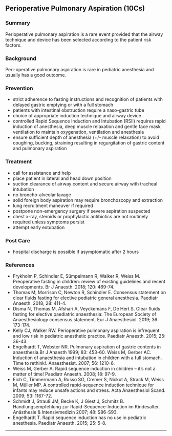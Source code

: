 ## Perioperative Pulmonary Aspiration (10Cs)

### Summary
Perioperative pulmonary aspiration is a rare event provided that the airway technique and device has been selected according to the patient risk factors.

### Background
Peri-operative pulmonary aspiration is rare in pediatric anesthesia and usually has a good outcome.

### Prevention
-   strict adherence to fasting instructions and recognition of patients with delayed gastric emptying or with a full stomach
-   patients with intestinal obstruction require a naso-gastric tube
-   choice of appropriate induction technique and airway device
-   controlled Rapid Sequence Induction and Intubation (RSII) requires rapid induction of anesthesia, deep muscle relaxation and gentle face mask ventilation to maintain oxygenation, ventilation and anesthesia
-   ensure sufficient depth of anesthesia (+/- muscle relaxation) to avoid coughing, bucking, straining resulting in regurgitation of gastric content and pulmonary aspiration

### Treatment
-   call for assistance and help
-   place patient in lateral and head down position
-   suction clearance of airway content and secure airway with tracheal intubation
-   no broncho-alveolar lavage
-   solid foreign body aspiration may require bronchoscopy and extraction
-   lung recruitment maneuver if required
-   postpone non-emergency surgery if severe aspiration suspected
-   chest x-ray, steroids or prophylactic antibiotics are not routinely required unless symptoms persist
-   attempt early extubation

### Post Care
-   hospital discharge is possible if asymptomatic after 2 hours

### References
-   Frykholm P, Schindler E, Sümpelmann R, Walker R, Weiss M. Preoperative fasting in children: review of existing guidelines and recent developments. Br J Anaesth. 2018; 120: 469-74.
-   Thomas M, Morrison C, Newton R, Schindler E. Consensus statement on clear fluids fasting for elective pediatric general anesthesia. Paediatr Anaesth. 2018; 28: 411-4.
-   Disma N, Thomas M, Afshari A, Veyckemans F, De Hert S. Clear fluids fasting for elective paediatric anaesthesia: The European Society of Anaesthesiology consensus statement. Eur J Anaesthesiol. 2019; 36: 173-174.
-   Kelly CJ, Walker RW. Perioperative pulmonary aspiration is infrequent and low risk in pediatric anesthetic practice. Paediatr Anaesth. 2015; 25: 36-43.
-   Engelhardt T, Webster NR. Pulmonary aspiration of gastric contents in anaesthesia.Br J Anaesth 1999; 83: 453-60. Weiss M, Gerber AC. Induction of anaesthesia and intubation in children with a full stomach. Time to rethink!. Anaesthesist. 2007; 56: 1210-6.
-   Weiss M, Gerber A. Rapid sequence induction in children -- it's not a matter of time! Paediatr Anaesth. 2008; 18: 97-9.
-   Eich C, Timmermann A, Russo SG, Cremer S, Nickut A, Strack M, Weiss M, Müller MP. A controlled rapid-sequence induction technique for infants may reduce unsafe actions and stress. Acta Anaesthesiol Scand. 2009; 53: 1167-72.
-   Schmidt J, Strauß JM, Becke K, J Giest J, Schmitz B. Handlungsempfehlung zur Rapid-Sequence-Induction im Kindesalter. Anästhesie & Intensivmedizin 2007; 48: S86-S93.
-   Engelhardt T. Rapid sequence induction has no use in pediatric anesthesia. Paediatr Anaesth. 2015; 25: 5-8.



-----



